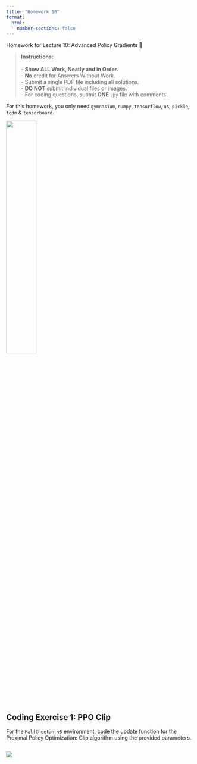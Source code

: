 ```yaml
---
title: "Homework 10"
format:
  html:
    number-sections: false
---
```


::: {.callout-note appearance="simple" icon=false}
Homework for Lecture 10: Advanced Policy Gradients 📝
:::

> **Instructions:** <br> 
> <br>
> - **Show ALL Work, Neatly and in Order.** <br>
> - **No** credit for Answers Without Work. <br>
> - Submit a single PDF file including all solutions. <br>
> - **DO NOT** submit individual files or images. <br>
> - For coding questions, submit **ONE** `.py` file with comments. <br>

::: {.callout-note}
For this homework, you only need `gymnasium`, `numpy`, `tensorflow`, `os`, `pickle`, `tqdm` & `tensorboard`.
:::

![](images/cheetah.gif){width=40% fig-align="center"}

## Coding Exercise 1: PPO Clip
For the `HalfCheetah-v5` environment, code the update function for the Proximal Policy Optimization: Clip algorithm using the provided parameters.

## [![](https://colab.research.google.com/assets/colab-badge.svg)](https://colab.research.google.com/drive/17HOPCXYMyl7DNFPd_SAsgG2NynWZGIEr?usp=sharing)
